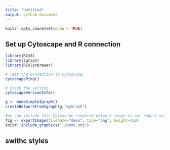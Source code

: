 ```yaml
---
title: "Untitled"
output: github_document
---
```


```r
knitr::opts_chunk$set(echo = TRUE)
```

## Set up Cytoscape and R connection
```r
library(RCy3)
library(igraph)
library(RColorBrewer)
```

```r
# Test the connection to Cytoscape.
cytoscapePing()
```

```r
# Check the version
cytoscapeVersionInfo()
```

```r
g <- makeSimpleIgraph()
createNetworkFromIgraph(g,"myGraph")
```

```r
#we can include this Cytoscape rendered network image in our report with the following code:
fig <- exportImage(filename="demo", type="png", height=350)
knitr::include_graphics("./demo.png")
```

## swithc styles